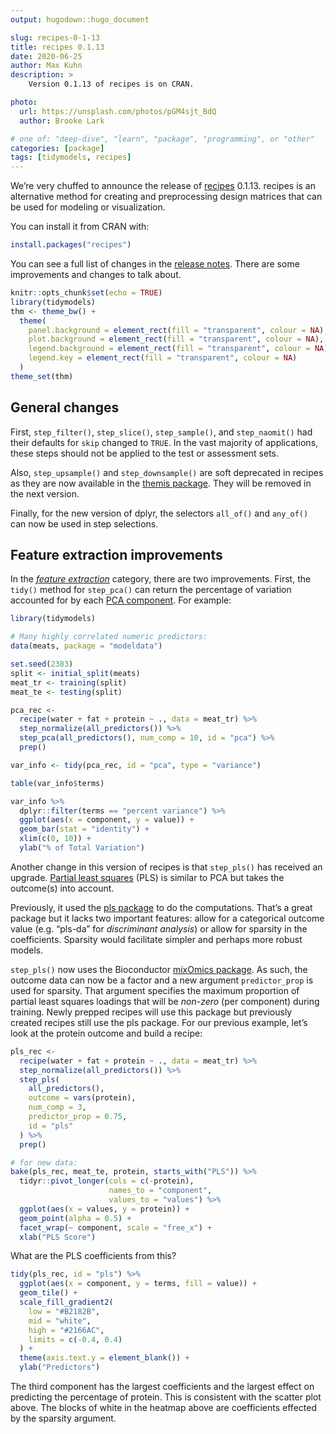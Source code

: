 ```yaml
---
output: hugodown::hugo_document

slug: recipes-0-1-13
title: recipes 0.1.13
date: 2020-06-25
author: Max Kuhn
description: >
    Version 0.1.13 of recipes is on CRAN.

photo:
  url: https://unsplash.com/photos/pGM4sjt_BdQ
  author: Brooke Lark

# one of: "deep-dive", "learn", "package", "programming", or "other"
categories: [package] 
tags: [tidymodels, recipes]
---
```


We're very chuffed to announce the release of [recipes](https://recipes.tidymodels.org) 0.1.13. recipes is an alternative method for creating and preprocessing design matrices that can be used for modeling or visualization. 

You can install it from CRAN with:

```r
install.packages("recipes")
```

You can see a full list of changes in the [release notes](https://recipes.tidymodels.org/news/index.html). There are some improvements and changes to talk about. 


```r
knitr::opts_chunk$set(echo = TRUE)
library(tidymodels)
thm <- theme_bw() + 
  theme(
    panel.background = element_rect(fill = "transparent", colour = NA), 
    plot.background = element_rect(fill = "transparent", colour = NA),
    legend.background = element_rect(fill = "transparent", colour = NA),
    legend.key = element_rect(fill = "transparent", colour = NA)
  )
theme_set(thm)
```

## General changes

First, `step_filter()`, `step_slice()`, `step_sample()`, and `step_naomit()` had their defaults for `skip` changed to `TRUE`. In the vast majority of applications, these steps should not be applied to the test or assessment sets. 

Also, `step_upsample()` and `step_downsample()` are soft deprecated in recipes as they are now available in the [themis package](https://tidymodels.github.io/themis/). They will be removed in the next version. 

Finally, for the new version of dplyr, the selectors `all_of()` and `any_of()` can now be used in step selections.

## Feature extraction improvements

In the [_feature extraction_](https://en.wikipedia.org/wiki/Feature_extraction) category, there are two improvements. First, the `tidy()` method for `step_pca()` can return the percentage of variation accounted for by each [PCA component](https://en.wikipedia.org/wiki/Principal_component_analysis). For example: 

```r
library(tidymodels)

# Many highly correlated numeric predictors:
data(meats, package = "modeldata")

set.seed(2383)
split <- initial_split(meats)
meat_tr <- training(split)
meat_te <- testing(split)

pca_rec <- 
  recipe(water + fat + protein ~ ., data = meat_tr) %>% 
  step_normalize(all_predictors()) %>% 
  step_pca(all_predictors(), num_comp = 10, id = "pca") %>% 
  prep()

var_info <- tidy(pca_rec, id = "pca", type = "variance")

table(var_info$terms)

var_info %>% 
  dplyr::filter(terms == "percent variance") %>% 
  ggplot(aes(x = component, y = value)) + 
  geom_bar(stat = "identity") + 
  xlim(c(0, 10)) + 
  ylab("% of Total Variation")
```

Another change in this version of recipes is that `step_pls()` has received an upgrade. [Partial least squares](https://en.wikipedia.org/wiki/Partial_least_squares_regression) (PLS) is similar to PCA but takes the outcome(s) into account.

Previously, it used the [pls package](https://github.com/bhmevik/pls) to do the computations. That's a great package but it lacks two important features: allow for a categorical outcome value (e.g. "pls-da" for _discriminant analysis_) or allow for sparsity in the coefficients. Sparsity would facilitate simpler and perhaps more robust models. 

`step_pls()` now uses the Bioconductor [mixOmics package](https://www.bioconductor.org/packages/release/bioc/html/mixOmics.html). As such, the outcome data can now be a factor and a new argument `predictor_prop` is used for sparsity. That argument specifies the maximum proportion of partial least squares loadings that will be _non-zero_ (per component) during training. Newly prepped recipes will use this package but previously created recipes still use the pls package. 
For our previous example, let's look at the protein outcome and build a recipe: 

```r
pls_rec <- 
  recipe(water + fat + protein ~ ., data = meat_tr) %>% 
  step_normalize(all_predictors()) %>% 
  step_pls(
    all_predictors(),
    outcome = vars(protein),
    num_comp = 3,
    predictor_prop = 0.75,
    id = "pls"
  ) %>% 
  prep()

# for new data: 
bake(pls_rec, meat_te, protein, starts_with("PLS")) %>%
  tidyr::pivot_longer(cols = c(-protein),
                      names_to = "component",
                      values_to = "values") %>% 
  ggplot(aes(x = values, y = protein)) + 
  geom_point(alpha = 0.5) + 
  facet_wrap(~ component, scale = "free_x") +
  xlab("PLS Score")
```

What are the PLS coefficients from this? 

```r
tidy(pls_rec, id = "pls") %>%
  ggplot(aes(x = component, y = terms, fill = value)) +
  geom_tile() +
  scale_fill_gradient2(
    low = "#B2182B",
    mid = "white",
    high = "#2166AC",
    limits = c(-0.4, 0.4)
  ) + 
  theme(axis.text.y = element_blank()) + 
  ylab("Predictors")
```

The third component has the largest coefficients and the largest effect on predicting the percentage of protein. This is consistent with the scatter plot above. The blocks of white in the heatmap above are coefficients effected by the sparsity argument.
